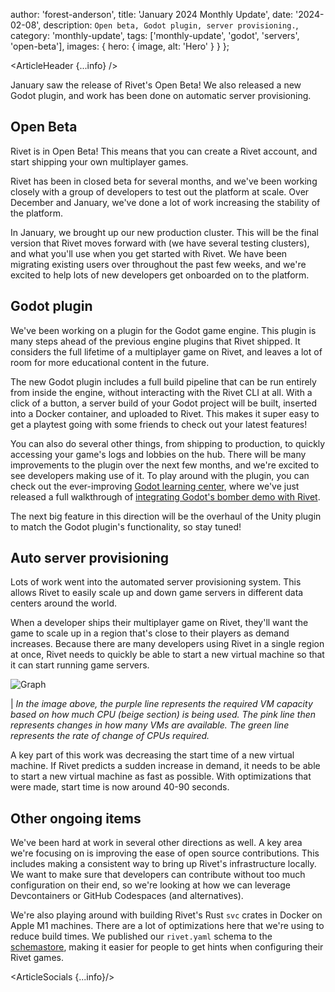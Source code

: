 
  author: 'forest-anderson',
  title: 'January 2024 Monthly Update',
  date: '2024-02-08',
  description: `Open beta, Godot plugin, server provisioning.`,
  category: 'monthly-update',
  tags: ['monthly-update', 'godot', 'servers', 'open-beta'],
  images: {
    hero: {
      image,
      alt: 'Hero'
    }
  }
};

<ArticleHeader {...info} />

January saw the release of Rivet's Open Beta! We also released a new Godot
plugin, and work has been done on automatic server provisioning.

## Open Beta

Rivet is in Open Beta! This means that you can create a Rivet account, and start
shipping your own multiplayer games.

Rivet has been in closed beta for several months, and we've been working closely
with a group of developers to test out the platform at scale. Over December and
January, we've done a lot of work increasing the stability of the platform.

In January, we brought up our new production cluster. This will be the final
version that Rivet moves forward with (we have several testing clusters), and
what you'll use when you get started with Rivet. We have been migrating existing
users over throughout the past few weeks, and we're excited to help lots of new
developers get onboarded on to the platform.

## Godot plugin

We've been working on a plugin for the Godot game engine. This plugin is many
steps ahead of the previous engine plugins that Rivet shipped. It considers the
full lifetime of a multiplayer game on Rivet, and leaves a lot of room for more
educational content in the future.

The new Godot plugin includes a full build pipeline that can be run entirely
from inside the engine, without interacting with the Rivet CLI at all. With a
click of a button, a server build of your Godot project will be built, inserted
into a Docker container, and uploaded to Rivet. This makes it super easy to get
a playtest going with some friends to check out your latest features!

You can also do several other things, from shipping to production, to quickly
accessing your game's logs and lobbies on the hub. There will be many
improvements to the plugin over the next few months, and we're excited to see
developers making use of it. To play around with the plugin, you can check out
the ever-improving [Godot learning center](https://rivet.gg/learn/godot), where
we've just released a full walkthrough of [integrating Godot's bomber demo with
Rivet](https://rivet.gg/learn/godot/tutorials/bomber-demo).

The next big feature in this direction will be the overhaul of the Unity plugin
to match the Godot plugin's functionality, so stay tuned!

## Auto server provisioning

Lots of work went into the automated server provisioning system. This allows
Rivet to easily scale up and down game servers in different data centers around
the world.

When a developer ships their multiplayer game on Rivet, they'll want the game to
scale up in a region that's close to their players as demand increases. Because
there are many developers using Rivet in a single region at once, Rivet needs to
quickly be able to start a new virtual machine so that it can start running game
servers.

<div style={{ display: 'flex', justifyContent: 'center' }}>
  <Image src={graph} alt="Graph" />
</div>

| *In the image above, the purple line represents the required VM capacity based
on how much CPU (beige section) is being used. The pink line then represents
changes in how many VMs are available. The green line represents the rate of
change of CPUs required.*

A key part of this work was decreasing the start time of a new virtual machine.
If Rivet predicts a sudden increase in demand, it needs to be able to start a
new virtual machine as fast as possible. With optimizations that were made,
start time is now around 40-90 seconds.

## Other ongoing items

We've been hard at work in several other directions as well. A key area we're
focusing on is improving the ease of open source contributions. This includes
making a consistent way to bring up Rivet's infrastructure locally. We want to
make sure that developers can contribute without too much configuration on their
end, so we're looking at how we can leverage Devcontainers or GitHub Codespaces
(and alternatives).

We're also playing around with building Rivet's Rust `svc` crates in Docker on
Apple M1 machines. There are a lot of optimizations here that we're using to
reduce build times. We published our `rivet.yaml` schema to the
[schemastore](https://www.schemastore.org/json/), making it easier for people to
get hints when configuring their Rivet games.

<ArticleSocials {...info}/>
